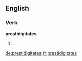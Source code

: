 ==English==

===Verb===
'''prestidigitates'''

# {{third-person singular of|[[prestidigitate]]}}

[[de:prestidigitates]]
[[fr:prestidigitates]]